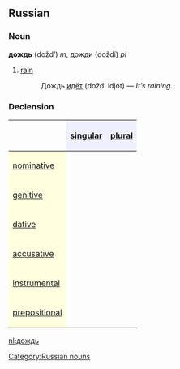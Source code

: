 ==Russian==
[[Category:Russian nouns]]
===Noun===
'''дождь''' (dožd’) ''m'', дожди (doždí) ''pl''

# [[rain]]
#:Дождь [[идти|идёт]] (dožd’ idjót) — ''It’s raining.''

===Declension===
{| border="1" cellpadding="4" cellspacing="0"
!
! style="background-color: #EFEFFF" align="center"|[[singular]]
! style="background-color: #EFEFFF" align="center"|[[plural]]
|-
! style="background-color: #FFFFE0" align="left"|[[nominative case|nominative]]
| align="center"|{{Unicode|дождь}}
| align="center"|{{Unicode|дожди́}}
|-
! style="background-color: #FFFFE0" align="left"|[[genitive case|genitive]]
| align="center"|{{Unicode|дождя́}}
| align="center"|{{Unicode|дожде́й}}
|-
! style="background-color: #FFFFE0" align="left"|[[dative case|dative]]
| align="center"|{{Unicode|дождю́}}
| align="center"|{{Unicode|дождя́м}}
|-
! style="background-color: #FFFFE0" align="left"|[[accusative case|accusative]]
| align="center"|{{Unicode|дождь}}
| align="center"|{{Unicode|дожди́}}
|-
! style="background-color: #FFFFE0" align="left"|[[instrumental case|instrumental]]
| align="center"|{{Unicode|дождём́}}
| align="center"|{{Unicode|дождя́ми}}
|-
! style="background-color: #FFFFE0" align="left"|[[prepositional case|prepositional]]
| align="center"|{{Unicode|о дожде́}}
| align="center"|{{Unicode|о дождя́х}}
|}

[[nl:дождь]]